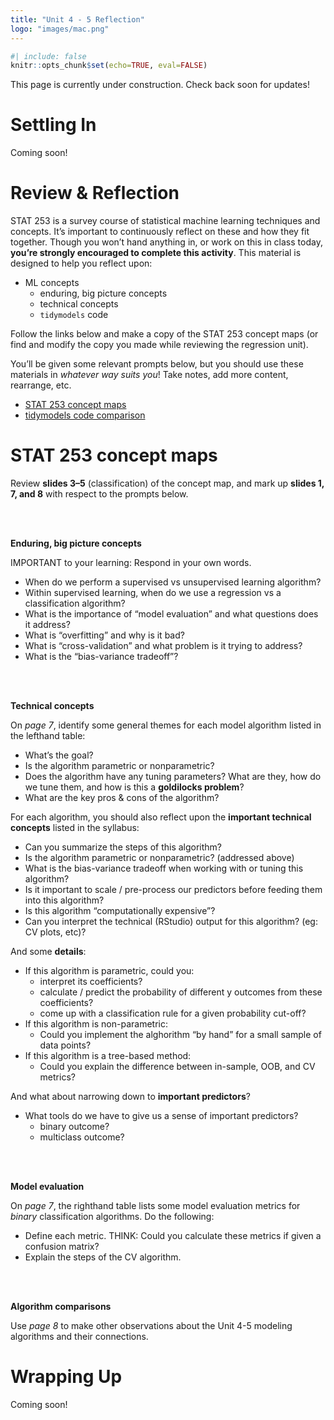 ```yaml
---
title: "Unit 4 - 5 Reflection"
logo: "images/mac.png"
---
```



```r
#| include: false
knitr::opts_chunk$set(echo=TRUE, eval=FALSE)
```

::: {.callout-warning}
This page is currently under construction. Check back soon for updates!
:::


# Settling In {-}

Coming soon!



# Review & Reflection {-}

STAT 253 is a survey course of statistical machine learning techniques and concepts. It's important to continuously reflect on these and how they fit together. Though you won't hand anything in, or work on this in class today, **you're strongly encouraged to complete this activity**. This material is designed to help you reflect upon:

- ML concepts
    - enduring, big picture concepts
    - technical concepts
    - `tidymodels` code

Follow the links below and make a copy of the STAT 253 concept maps (or find and modify the copy you made while reviewing the regression unit). 

You'll be given some relevant prompts below, but you should use these materials in *whatever way suits you*! Take notes, add more content, rearrange, etc. 

- [STAT 253 concept maps](https://docs.google.com/presentation/d/1Kto9AzJTb6GB4VzmkTl1F1ICzRRaQ4Ib5EVtpjIiyUY/edit?usp=sharing)
- [tidymodels code comparison](https://docs.google.com/document/d/1oMeKmcCAUN2SKF4tnH3bGIoGbP3EgggXRsNDMynq2sU/edit?usp=sharing)





# STAT 253 concept maps {-}

Review __slides 3--5__ (classification) of the concept map, and mark up **slides 1, 7, and 8** with respect to the prompts below.



\
\


**Enduring, big picture concepts**

IMPORTANT to your learning: Respond in your own words. 

- When do we perform a supervised vs unsupervised learning algorithm?
- Within supervised learning, when do we use a regression vs a classification algorithm?
- What is the importance of "model evaluation" and what questions does it address?
- What is "overfitting" and why is it bad?
- What is "cross-validation" and what problem is it trying to address?
- What is the "bias-variance tradeoff"?



\
\



**Technical concepts**

On *page 7*, identify some general themes for each model algorithm listed in the lefthand table:

- What's the goal?
- Is the algorithm parametric or nonparametric?
- Does the algorithm have any tuning parameters? What are they, how do we tune them, and how is this a **goldilocks problem**?
- What are the key pros & cons of the algorithm?

For each algorithm, you should also reflect upon the **important technical concepts** listed in the syllabus:

- Can you summarize the steps of this algorithm?
- Is the algorithm parametric or nonparametric? (addressed above)
- What is the bias-variance tradeoff when working with or tuning this algorithm?
- Is it important to scale / pre-process our predictors before feeding them into this algorithm?
- Is this algorithm "computationally expensive"?
- Can you interpret the technical (RStudio) output for this algorithm? (eg: CV plots, etc)?


And some **details**:

- If this algorithm is parametric, could you:        
    - interpret its coefficients?
    - calculate / predict the probability of different y outcomes from these coefficients?
    - come up with a classification rule for a given probability cut-off?
- If this algorithm is non-parametric:        
    - Could you implement the alghorithm "by hand" for a small sample of data points?
- If this algorithm is a tree-based method:       
    - Could you explain the difference between in-sample, OOB, and CV metrics?

And what about narrowing down to **important predictors**?

- What tools do we have to give us a sense of important predictors?
    - binary outcome?
    - multiclass outcome?

\
\



**Model evaluation**

On *page 7*, the righthand table lists some model evaluation metrics for *binary* classification algorithms. Do the following:

- Define each metric. THINK: Could you calculate these metrics if given a confusion matrix?
- Explain the steps of the CV algorithm.







\
\


**Algorithm comparisons**

Use *page 8* to make other observations about the Unit 4-5 modeling algorithms and their connections.







# Wrapping Up {-}

Coming soon!
    